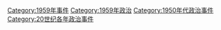 [[Category:1959年事件|Category:1959年事件]]
[[Category:1959年政治|Category:1959年政治]]
[[Category:1950年代政治事件|Category:1950年代政治事件]]
[[Category:20世纪各年政治事件|Category:20世纪各年政治事件]]